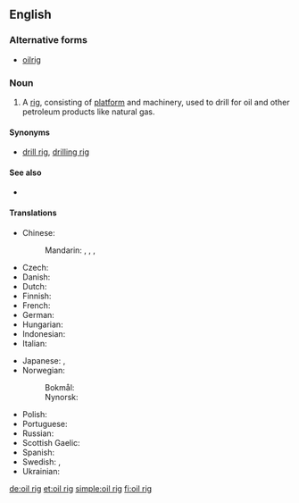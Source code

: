 ==English==

===Alternative forms===
* [[oilrig]]

===Noun===
{{en-noun|head=[[oil]] [[rig]]}}

# A [[rig]], consisting of [[platform]] and machinery, used to drill for oil and other petroleum products like natural gas.

====Synonyms====
* {{sense|oil-drilling equipment}} [[drill rig]], [[drilling rig]]

====See also====
* {{pedialite|Drilling rig}}

====Translations====
{{trans-top|oil-drilling platform}}
* Chinese:
*: Mandarin: {{t|cmn|石油鑽塔|sc=Hani}}, {{t|cmn|石油钻塔|tr=shíyóu zuàntǎ|sc=Hani}}, {{t|cmn|石油鑽台|sc=Hani}}, {{t|cmn|石油钻台|tr=shíyóu zuàntái|sc=Hani}}
* Czech: {{t|cs|ropná plošina|f}}
* Danish: {{t|da|borerig}}
* Dutch: {{t+|nl|boortoren}}
* Finnish: {{t+|fi|öljynporauslautta}}
* French: {{t+|fr|foreuse|f}}
* German: {{t+|de|Bohrturm|m}}
* Hungarian: {{t+|hu|fúrótorony}}
* Indonesian: {{t|id|rig pengeboran}}
* Italian: {{t|it|impianto di trivellazione}}
{{trans-mid}}
* Japanese: {{t|ja|石油プラットフォーム|tr=sekiyu purattofōmu|sc=Jpan}}, {{t|ja|石油リグ|tr=sekiyu rigu|sc=Jpan}}
* Norwegian: {{t|no|borerigg}} {{qual|literally [[drilling rig]]}}
*: Bokmål: {{t|nb|oljerigg|m}}
*: Nynorsk: {{t|nn|oljerigg|m}}
* Polish: {{t|pl|wieża wiertnicza|f}}
* Portuguese: {{t|pt|plataforma de poço de petróleo|f}}
* Russian: {{t|ru|бурова́я вы́шка|f}}
* Scottish Gaelic: {{t|gd|rioga ola|m}}
* Spanish: {{t|es|plataforma petrolera|f}}
* Swedish: {{t|sv|oljeborrtorn|n}}, {{t|sv|oljeplattform|c}}
* Ukrainian: {{t|uk|бурова вишка|f|tr=burová výška}}
{{trans-bottom}}

[[de:oil rig]]
[[et:oil rig]]
[[simple:oil rig]]
[[fi:oil rig]]